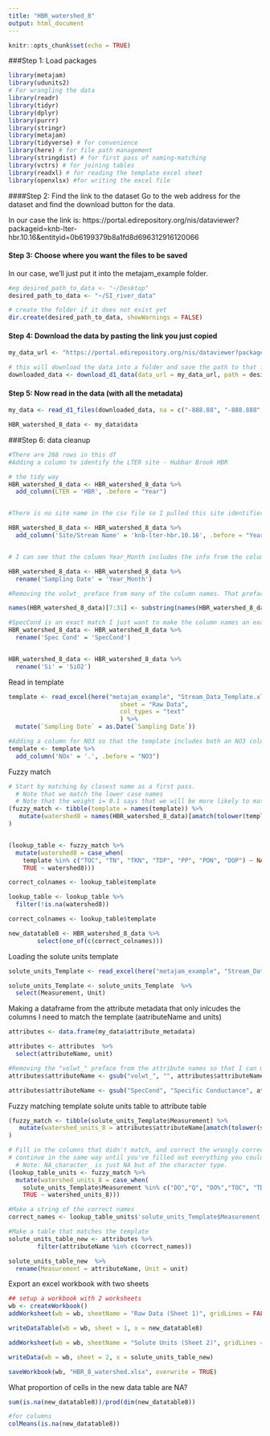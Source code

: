 ```yaml
---
title: "HBR_watershed_8"
output: html_document
---
```


```r
knitr::opts_chunk$set(echo = TRUE)
```

###Step 1: Load packages
```r

library(metajam)  
library(udunits2)
# For wrangling the data
library(readr)
library(tidyr)
library(dplyr)
library(purrr)
library(stringr)
library(metajam)
library(tidyverse) # for convenience
library(here) # for file path management
library(stringdist) # for first pass of naming-matching
library(vctrs) # for joining tables
library(readxl) # for reading the template excel sheet
library(openxlsx) #for writing the excel file

```


####Step 2: Find the link to the dataset
Go to the web address for the dataset and find the download button for the data. 

In our case the link is: https://portal.edirepository.org/nis/dataviewer?packageid=knb-lter-hbr.10.16&entityid=0b6199379b8a1fd8d696312916120066

#### Step 3: Choose where you want the files to be saved
In our case, we'll just put it into the metajam_example folder.

```r
#eg desired_path_to_data <- "~/Desktop"
desired_path_to_data <- "~/SI_river_data"

# create the folder if it does not exist yet
dir.create(desired_path_to_data, showWarnings = FALSE)

```


#### Step 4: Download the data by pasting the link you just copied

```r


my_data_url <- "https://portal.edirepository.org/nis/dataviewer?packageid=knb-lter-hbr.10.16&entityid=0b6199379b8a1fd8d696312916120066"

# this will download the data into a folder and save the path to that folder
downloaded_data <- download_d1_data(data_url = my_data_url, path = desired_path_to_data)

```


#### Step 5: Now read in the data (with all the metadata)

```r

my_data <- read_d1_files(downloaded_data, na = c("-888.88", "-888.888", "-888"))

HBR_watershed_8_data <- my_data$data

```

###Step 6: data cleanup

```r

#There are 268 rows in this df
#Adding a column to identify the LTER site - Hubbar Brook HBR

# the tidy way
HBR_watershed_8_data <- HBR_watershed_8_data %>% 
  add_column(LTER = 'HBR', .before = "Year")


#There is no site name in the csv file so I pulled this site identifier from the data portal

HBR_watershed_8_data <- HBR_watershed_8_data %>% 
  add_column('Site/Stream Name' = 'knb-lter-hbr.10.16', .before = "Year")


# I can see that the column Year_Month includes the info from the column in the template 'Sampling Date' so I want to rename that column 

HBR_watershed_8_data <- HBR_watershed_8_data %>% 
  rename('Sampling Date' = 'Year_Month')

```

```r

#Removing the volwt_ preface from many of the column names. That preface was preventing me from identifying which columns were a match to the template 

names(HBR_watershed_8_data)[7:31] <- substring(names(HBR_watershed_8_data)[7:31],7,15)

#SpecCond is an exact match I just want to make the column names an exact match
HBR_watershed_8_data <- HBR_watershed_8_data %>% 
  rename('Spec Cond' = 'SpecCond')	


HBR_watershed_8_data <- HBR_watershed_8_data %>% 
  rename('Si' = 'SiO2')

```

Read in template
```r

template <- read_excel(here("metajam_example", "Stream_Data_Template.xlsx"), 
                               sheet = "Raw Data",
                               col_types = "text"
                               ) %>%
  mutate(`Sampling Date` = as.Date(`Sampling Date`))

#Adding a column for NO3 so that the template includes both an NO3 column and NOx column
template <- template %>% 
  add_column('NOx' = '.', .before = "NO3")


```

Fuzzy match
```r

# Start by matching by closest name as a first pass. 
  # Note that we match the lower case names
  # Note that the weight i= 0.1 says that we will be more likely to match if watershed 1 = template + extra
(fuzzy_match <- tibble(template = names(template)) %>%
   mutate(watershed8 = names(HBR_watershed_8_data)[amatch(tolower(template), tolower(names(HBR_watershed_8_data)), maxDist = 1, weight = c(d=1,i=0.1,s=1,t=1))])
)


(lookup_table <- fuzzy_match %>%
  mutate(watershed8 = case_when(
    template %in% c("TOC", "TN", "TKN", "TDP", "PP", "PON", "DOP") ~ NA_character_,
    TRUE ~ watershed8)))

correct_colnames <- lookup_table$template

```

```r

lookup_table <- lookup_table %>%
  filter(!is.na(watershed8))

correct_colnames <- lookup_table$template

new_datatable8 <- HBR_watershed_8_data %>% 
        select(one_of(c(correct_colnames)))

```


Loading the solute units template

```r


solute_units_Template <- read_excel(here("metajam_example", "Stream_Data_Template.xlsx"), sheet = "Solute Units" )

solute_units_Template <- solute_units_Template  %>%
  select(Measurement, Unit)


```

Making a dataframe from the attribute metadata that only inlcudes the columns I need to match the template (aatributeName and units)
```r

attributes <- data.frame(my_data$attribute_metadata)

attributes <- attributes  %>%
  select(attributeName, unit)

#Removing the "volwt_" preface from the attribute names so that I can match them
attributes$attributeName <- gsub("volwt_", "", attributes$attributeName)

attributes$attributeName <- gsub("SpecCond", "Specific Conductance", attributes$attributeName)

```



Fuzzy matching template solute units table to attribute table
```r

(fuzzy_match <- tibble(solute_units_Template$Measurement) %>%
   mutate(watershed_units_8 = attributes$attributeName[amatch(tolower(solute_units_Template$Measurement), tolower(attributes$attributeName), maxDist = 1, weight = c(d=1,i=0.1,s=1,t=1))])
)


```


```r


# Fill in the columns that didn't match, and correct the wrongly corrected matches
# continue in the same way until you've filled out everything you could.
  # Note: NA_character_ is just NA but of the character type.
(lookup_table_units <- fuzzy_match %>%
  mutate(watershed_units_8 = case_when(
    solute_units_Template$Measurement %in% c("DO","Q", "DO%","TOC", "TDP","PON", "PP", "TKN","DOP","TN", "TP") ~ NA_character_,
    TRUE ~ watershed_units_8)))

#Make a string of the correct names
correct_names <- lookup_table_units$'solute_units_Template$Measurement'


```

```r

#Make a table that matches the template
solute_units_table_new <- attributes %>% 
        filter(attributeName %in% c(correct_names))

solute_units_table_new  %>% 
  rename(Measurement = attributeName, Unit = unit)

```

Export an excel workbook with two sheets

```r


## setup a workbook with 2 worksheets
wb <- createWorkbook()
addWorksheet(wb = wb, sheetName = "Raw Data (Sheet 1)", gridLines = FALSE)

writeDataTable(wb = wb, sheet = 1, x = new_datatable8)

addWorksheet(wb = wb, sheetName = "Solute Units (Sheet 2)", gridLines = FALSE)

writeData(wb = wb, sheet = 2, x = solute_units_table_new)

saveWorkbook(wb, "HBR_8_watershed.xlsx", overwrite = TRUE)

```

What proportion of cells in the new data table are NA?

```r

sum(is.na(new_datatable8))/prod(dim(new_datatable8))

#for columns
colMeans(is.na(new_datatable8))

```
